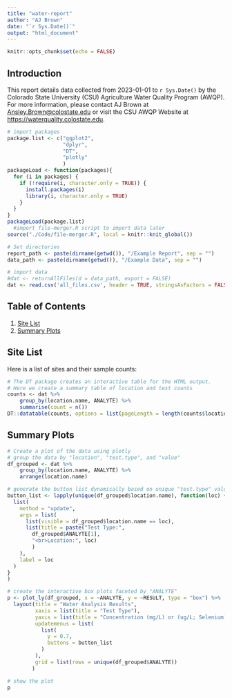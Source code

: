 ```yaml
---
title: "water-report"
author: "AJ Brown"
date: "`r Sys.Date()`"
output: "html_document"
---
```


```r
knitr::opts_chunk$set(echo = FALSE)
```

## Introduction

This report details data collected from 2023-01-01 to `r Sys.Date()` by the Colorado State University (CSU) Agriculture Water Quality Program (AWQP). For more information, please contact AJ Brown at [Ansley.Brown\@colostate.edu](mailto:Ansley.Brown@colostate.edu){.email} or visit the CSU AWQP Website at <https://waterquality.colostate.edu>.

```r
# import packages
package.list <- c("ggplot2",
                  "dplyr",
                  "DT",
                  "plotly"
                  )
packageLoad <- function(packages){
  for (i in packages) {
    if (!require(i, character.only = TRUE)) {
      install.packages(i)
      library(i, character.only = TRUE)
    }
  }
}
packageLoad(package.list)
  #import file-merger.R script to import data later
source("./Code/file-merger.R", local = knitr::knit_global())

# Set directories
report_path <- paste(dirname(getwd()), "/Example Report", sep = "")
data_path <- paste(dirname(getwd()), "/Example Data", sep = "")

# import data
#dat <- returnAllFiles(d = data_path, export = FALSE)
dat <- read.csv('all_files.csv', header = TRUE, stringsAsFactors = FALSE)
```

## Table of Contents

1.  [Site List](#sites)
2.  [Summary Plots](#plots)

## Site List <a name="sites"></a>

Here is a list of sites and their sample counts:

```r
# The DT package creates an interactive table for the HTML output.
# Here we create a summary table of location and test counts
counts <- dat %>% 
    group_by(location.name, ANALYTE) %>% 
    summarise(count = n())
DT::datatable(counts, options = list(pageLength = length(counts$location.name)))
```

## Summary Plots <a name="plots"></a>
```r
# Create a plot of the data using plotly
# group the data by "location", "test.type", and "value"
df_grouped <- dat %>%
    group_by(location.name, ANALYTE) %>%
    arrange(location.name)

# generate the button list dynamically based on unique "test.type" values
button_list <- lapply(unique(df_grouped$location.name), function(loc) {
  list(
    method = "update",
    args = list(
      list(visible = df_grouped$location.name == loc),
      list(title = paste("Test Type:",
        df_grouped$ANALYTE[1],
        "<br>Location:", loc)
        )
    ),
    label = loc
  )
}
)

# create the interactive box plots faceted by "ANALYTE"
p <- plot_ly(df_grouped, x = ~ANALYTE, y = ~RESULT, type = "box") %>%
  layout(title = "Water Analysis Results",
         xaxis = list(title = "Test Type"),
         yaxis = list(title = "Concentration (mg/L) or (ug/L; Selenium)"),
         updatemenus = list(
           list(
             y = 0.7,
             buttons = button_list
           )
         ),
         grid = list(rows = unique(df_grouped$ANALYTE))
        )

# show the plot
p
```
